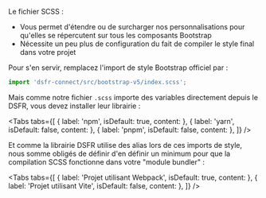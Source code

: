 

Le fichier SCSS :

- Vous permet d'étendre ou de surcharger nos personnalisations pour qu'elles se répercutent sur tous les composants Bootstrap
- Nécessite un peu plus de configuration du fait de compiler le style final dans votre projet

Pour s'en servir, remplacez l'import de style Bootstrap officiel par :

```ts
import 'dsfr-connect/src/bootstrap-v5/index.scss';
```

Mais comme notre fichier `.scss` importe des variables directement depuis le DSFR, vous devez installer leur librairie :

<Tabs
  tabs={[
    { label: 'npm', isDefault: true, content: <Source language="shell" code="npm add @gouvfr/dsfr@^1.9.3"></Source> },
    { label: 'yarn', isDefault: false, content: <Source language="shell" code="yarn add @gouvfr/dsfr@^1.9.3"></Source> },
    { label: 'pnpm', isDefault: false, content: <Source language="shell" code="pnpm add @gouvfr/dsfr@^1.9.3"></Source> },
  ]}
/>

Et comme la librairie DSFR utilise des alias lors de ces imports de style, nous somme obligés de définir d'en définir un minimum pour que la compilation SCSS fonctionne dans votre "module bundler" :

<Tabs
  tabs={[
    { label: 'Projet utilisant Webpack', isDefault: true, content: <WebpackTab /> },
    { label: 'Projet utilisant Vite', isDefault: false, content: <ViteTab /> },
  ]}
/>
